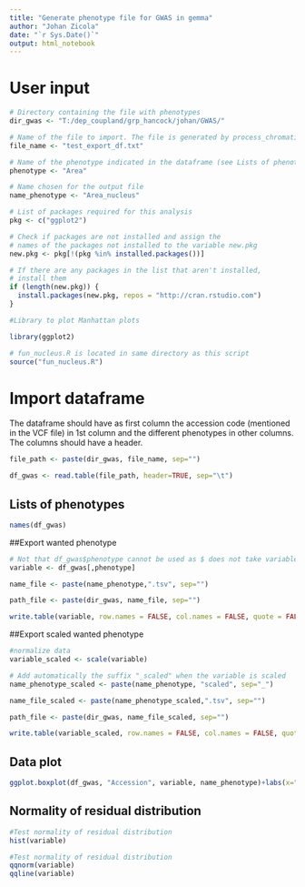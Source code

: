 ---
title: "Generate phenotype file for GWAS in gemma"
author: "Johan Zicola"
date: "`r Sys.Date()`"
output: html_notebook
---

# User input
```{r}

# Directory containing the file with phenotypes
dir_gwas <- "T:/dep_coupland/grp_hancock/johan/GWAS/"

# Name of the file to import. The file is generated by process_chromatinJ_output.Rmd
file_name <- "test_export_df.txt"

# Name of the phenotype indicated in the dataframe (see Lists of phenotypes below)
phenotype <- "Area"

# Name chosen for the output file
name_phenotype <- "Area_nucleus"

```


```{r echo=FALSE}

# List of packages required for this analysis
pkg <- c("ggplot2")

# Check if packages are not installed and assign the
# names of the packages not installed to the variable new.pkg
new.pkg <- pkg[!(pkg %in% installed.packages())]

# If there are any packages in the list that aren't installed,
# install them
if (length(new.pkg)) {
  install.packages(new.pkg, repos = "http://cran.rstudio.com")
}

#Library to plot Manhattan plots

library(ggplot2)

# fun_nucleus.R is located in same directory as this script
source("fun_nucleus.R")

```


# Import dataframe
The dataframe should have as first column the accession code (mentioned in the VCF file) in 1st column
and the different phenotypes in other columns. The columns should have a header.

```{r}

file_path <- paste(dir_gwas, file_name, sep="")

df_gwas <- read.table(file_path, header=TRUE, sep="\t")

```

## Lists of phenotypes
```{r}
names(df_gwas)
```


##Export wanted phenotype
```{r}
# Not that df_gwas$phenotype cannot be used as $ does not take variables
variable <- df_gwas[,phenotype]

name_file <- paste(name_phenotype,".tsv", sep="")

path_file <- paste(dir_gwas, name_file, sep="")

write.table(variable, row.names = FALSE, col.names = FALSE, quote = FALSE, file = path_file, sep = "\t")

```


##Export scaled wanted phenotype
```{r}
#normalize data
variable_scaled <- scale(variable)

# Add automatically the suffix "_scaled" when the variable is scaled
name_phenotype_scaled <- paste(name_phenotype, "scaled", sep="_")

name_file_scaled <- paste(name_phenotype_scaled,".tsv", sep="")

path_file <- paste(dir_gwas, name_file_scaled, sep="")

write.table(variable_scaled, row.names = FALSE, col.names = FALSE, quote = FALSE, file = path_file, sep = "\t")

```


## Data plot
```{r}
ggplot.boxplot(df_gwas, "Accession", variable, name_phenotype)+labs(x="Accession",y=name_phenotype)
```


## Normality of residual distribution
```{r}
#Test normality of residual distribution
hist(variable)
```

```{r}
#Test normality of residual distribution
qqnorm(variable)
qqline(variable)

```






